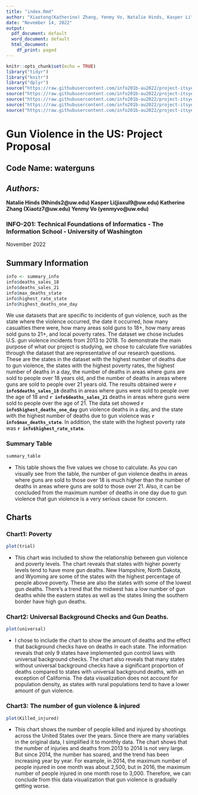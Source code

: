 ```yaml
---
title: "index.Rmd"
author: "Xiaotong(Katherine) Zhang, Yenmy Vo, Natalie Hinds, Kasper Li"
date: "November 14, 2022"
output:
  pdf_document: default
  word_document: default
  html_document:
    df_print: paged
---
```


```r
knitr::opts_chunk$set(echo = TRUE)
library("tidyr")
library("knitr")
library("dplyr")
source("https://raw.githubusercontent.com/info201b-au2022/project-itsyenmyvo22/main/source/summary_information.R")
source("https://raw.githubusercontent.com/info201b-au2022/project-itsyenmyvo22/main/source/summary_table.R")
source("https://raw.githubusercontent.com/info201b-au2022/project-itsyenmyvo22/main/data/poverty_nkilled_graph.R")
source("https://raw.githubusercontent.com/info201b-au2022/project-itsyenmyvo22/main/the%20number%20of%20gun%20violence%20%26%20injured.R")
source("https://raw.githubusercontent.com/info201b-au2022/project-itsyenmyvo22/main/Gun%20universal%20background.R")
```


# **Gun Violence in the US: Project Proposal**


## Code Name: waterguns

## _Authors:_
**Natalie Hinds (Nhinds2@uw.edu)
 Kasper Li(jiaxul9@uw.edu)
 Katherine Zhang (Xiaotz7@uw.edu)
 Yenmy Vo (yenmyvo@uw.edu)**

### INFO-201: Technical Foundations of Informatics - The Information School - University of Washington

November 2022

## Summary Information

```r
info <- summary_info
info$deaths_sales_18
info$deaths_sales_21
info$max_deaths_state
info$highest_rate_state
info$highest_deaths_one_day
```

We use datasets that are specific to incidents of gun violence, such as the state where the violence occurred, the date it occurred, how many casualties there were, how many areas sold guns to 18+, how many areas sold guns to 21+, and local poverty rates. The dataset we chose includes U.S. gun violence incidents from 2013 to 2018. To demonstrate the main purpose of what our project is studying, we chose to calculate five variables through the dataset that are representative of our research questions. These are the states in the dataset with the highest number of deaths due to gun violence, the states with the highest poverty rates, the highest number of deaths in a day, the number of deaths in areas where guns are sold to people over 18 years old, and the number of deaths in areas where guns are sold to people over 21 years old. The results obtained were **`r info$deaths_sales_18`** deaths in areas where guns were sold to people over the age of 18 and **`r info$deaths_sales_21`** deaths in areas where guns were sold to people over the age of 21. The data set showed **`r info$highest_deaths_one_day`** gun violence deaths in a day, and the state with the highest number of deaths due to gun violence was **`r info$max_deaths_state`**. In addition, the state with the highest poverty rate was **`r info$highest_rate_state`**.


### Summary Table

```r
summary_table
```

* This table shows the five values we chose to calculate. As you can visually see from the table, the number of gun violence deaths in areas where guns are sold to those over 18 is much higher than the number of deaths in areas where guns are sold to those over 21. Also, it can be concluded from the maximum number of deaths in one day due to gun violence that gun violence is a very serious cause for concern.


## Charts

### Chart1: Poverty

```r
plot(trial)
```

* This chart was included to show the relationship between gun violence and poverty levels. The chart reveals that states with higher poverty levels tend to have more gun deaths. New Hampshire, North Dakota, and Wyoming are some of the states with the highest percentage of people above poverty. These are also the states with some of the lowest gun deaths. There's a trend that the midwest has a low number of gun deaths while the eastern states as well as the states lining the southern border have high gun deaths. 

### Chart2: Universal Background Checks and Gun Deaths.

```r
plot(universal)
```

* I chose to include the chart to show the amount of deaths and the effect that background checks have on deaths in each state. The information reveals that only 9 states have implemented gun control laws with universal background checks. The chart also reveals that many states without universal background checks have a significant proportion of deaths compared to states with universal background deaths, with an exception of California. The data visualization does not account for population density, as states with rural populations tend to have a lower amount of gun violence. 


### Chart3: The number of gun violence & injured

```r
plot(Killed_injured)
```

* This chart shows the number of people killed and injured by shootings across the United States over the years. Since there are many variables in the original data, I simplified it to monthly data. The chart shows that the number of injuries and deaths from 2013 to 2014 is not very large. But since 2014, the number has soared, and the trend has been increasing year by year. For example, in 2014, the maximum number of people injured in one month was about 2,500, but in 2016, the maximum number of people injured in one month rose to 3,000. Therefore, we can conclude from this data visualization that gun violence is gradually getting worse.
